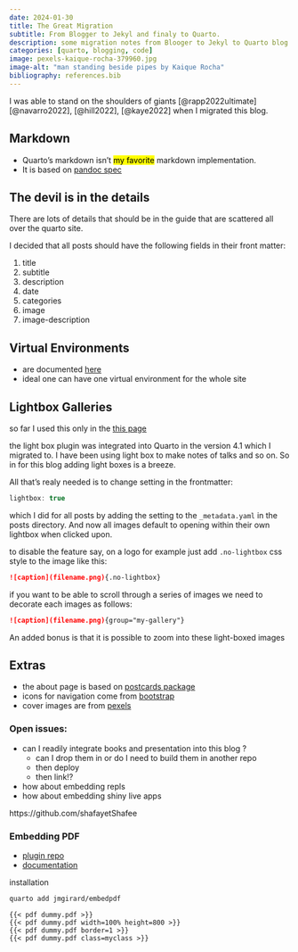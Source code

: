 ```yaml
---
date: 2024-01-30
title: The Great Migration
subtitle: From Blogger to Jekyl and finaly to Quarto.  
description: some migration notes from Blooger to Jekyl to Quarto blog.
categories: [quarto, blogging, code]
image: pexels-kaique-rocha-379960.jpg
image-alt: "man standing beside pipes by Kaique Rocha"
bibliography: references.bib
---
```


I was able to stand on the shoulders of giants [@rapp2022ultimate] [@navarro2022], [@hill2022], [@kaye2022] when I migrated this blog.

## Markdown

- Quarto's markdown isn't [my favorite]{.mark} markdown implementation.
- It is based on [pandoc spec](https://pandoc.org/MANUAL.html#pandocs-markdown) 

## The devil is in the details

There are lots of details that should be in the guide that are scattered all over the quarto site.

I decided that all posts should have the following fields in their front matter:

1.  title
2.  subtitle
3.  description
4.  date
5.  categories
6.  image
7.  image-description

## Virtual Environments


-   are documented [here](https://quarto.org/docs/projects/virtual-environments.html#rstudio)
-   ideal one can have one virtual environment for the whole site


## Lightbox Galleries 

so far I used this only in the [this page](../2023-12-20-autogluon/index.html)

the light box plugin was integrated into Quarto in the version 4.1 which I migrated to. 
I have been using light box to make notes of talks and so on. So in for this blog 
adding light boxes is a breeze.

All that's realy needed is to change setting in the frontmatter:

```javascript
lightbox: true
```

which I did for all posts by adding the setting to the `_metadata.yaml` in the 
posts directory. And now all images default to opening within their own lightbox 
when clicked upon.

to disable the feature say, on a logo for example just add `.no-lightbox` css style to the image like this:

```markdown
![caption](filename.png){.no-lightbox}
```

if you want to be able to scroll through a series of images we need to decorate each images as follows:


```markdown
![caption](filename.png){group="my-gallery"}
```

An added bonus is that it is possible to zoom into these light-boxed images

## Extras

-   the about page is based on [postcards package](https://cran.r-project.org/web/packages/postcards/readme/README.html)
-   icons for navigation come from [bootstrap](https://icons.getbootstrap.com/?q=archive%3E)
-   cover images are from [pexels](www.pexels.com)

### Open issues:

- can I readily integrate books and presentation into this blog ?
  - can I drop them in or do I need to build them in another repo 
  - then deploy 
  - then link!?
- how about embedding repls
- how about embedding shiny live apps


https://github.com/shafayetShafee

### Embedding PDF

- [plugin repo](https://github.com/jmgirard/embedpdf?tab=readme-ov-file)
- [documentation](https://jmgirard.github.io/embedpdf/example.html)

installation

```bash
quarto add jmgirard/embedpdf
```

```{shortcodes=false}
{{< pdf dummy.pdf >}}
{{< pdf dummy.pdf width=100% height=800 >}}
{{< pdf dummy.pdf border=1 >}}
{{< pdf dummy.pdf class=myclass >}}
```




